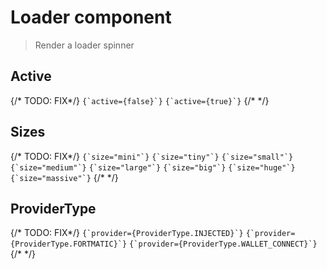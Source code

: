 
<Meta title="Components/Progress/Loader" />

# Loader component

> Render a loader spinner

<Divider size="small" />

## Active

<Canvas isExpanded>
  {/* <Story name="Active"> TODO: FIX*/}
  <Grid textAlign="center">
    <Grid.Row>
      <Grid.Column mobile="8" style={{ paddingBottom: '7rem' }}>
        <Code inline>{`active={false}`}</Code>
        <Loader />
      </Grid.Column>
      <Grid.Column mobile="8" style={{ paddingBottom: '7rem' }}>
        <Code inline>{`active={true}`}</Code>
        <Loader active />
      </Grid.Column>
    </Grid.Row>
  </Grid>
  {/* </Story> */}
</Canvas>

## Sizes

<Canvas isExpanded>
  {/* <Story name="Sizes"> TODO: FIX*/}
  <Grid textAlign="center">
    <Grid.Row>
      <Grid.Column mobile="2" style={{ paddingBottom: '7rem' }}>
        <Code inline>{`size="mini"`}</Code>
        <Loader active size="mini" />
      </Grid.Column>
      <Grid.Column mobile="2" style={{ paddingBottom: '7rem' }}>
        <Code inline>{`size="tiny"`}</Code>
        <Loader active size="tiny" />
      </Grid.Column>
      <Grid.Column mobile="2" style={{ paddingBottom: '7rem' }}>
        <Code inline>{`size="small"`}</Code>
        <Loader active size="small" />
      </Grid.Column>
      <Grid.Column mobile="2" style={{ paddingBottom: '7rem' }}>
        <Code inline>{`size="medium"`}</Code>
        <Loader active size="medium" />
      </Grid.Column>
      <Grid.Column mobile="2" style={{ paddingBottom: '7rem' }}>
        <Code inline>{`size="large"`}</Code>
        <Loader active size="large" />
      </Grid.Column>
      <Grid.Column mobile="2" style={{ paddingBottom: '7rem' }}>
        <Code inline>{`size="big"`}</Code>
        <Loader active size="big" />
      </Grid.Column>
      <Grid.Column mobile="2" style={{ paddingBottom: '7rem' }}>
        <Code inline>{`size="huge"`}</Code>
        <Loader active size="huge" />
      </Grid.Column>
      <Grid.Column mobile="2" style={{ paddingBottom: '7rem' }}>
        <Code inline>{`size="massive"`}</Code>
        <Loader active size="massive" />
      </Grid.Column>
    </Grid.Row>
  </Grid>
  {/* </Story> */}
</Canvas>

## ProviderType

<Canvas isExpanded>
  {/* <Story name="Provider image"> TODO: FIX*/}
  <Grid textAlign="center">
    <Grid.Row>
      <Grid.Column mobile="5" style={{ paddingBottom: '7rem' }}>
        <Code inline>{`provider={ProviderType.INJECTED}`}</Code>
        <Loader active size="huge" provider={ProviderType.INJECTED} />
      </Grid.Column>
      <Grid.Column mobile="5" style={{ paddingBottom: '7rem' }}>
        <Code inline>{`provider={ProviderType.FORTMATIC}`}</Code>
        <Loader active size="huge" provider={ProviderType.FORTMATIC} />
      </Grid.Column>
      <Grid.Column mobile="5" style={{ paddingBottom: '7rem' }}>
        <Code inline>{`provider={ProviderType.WALLET_CONNECT}`}</Code>
        <Loader active size="huge" provider={ProviderType.WALLET_CONNECT} />
      </Grid.Column>
    </Grid.Row>
  </Grid>
  {/* </Story> */}
</Canvas>

